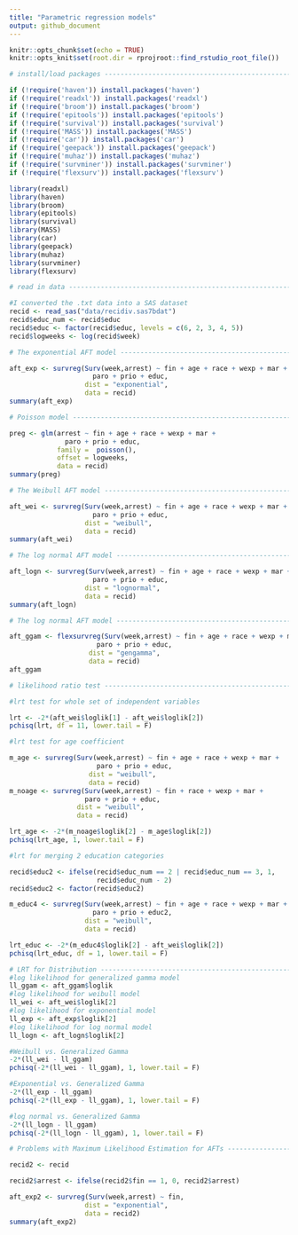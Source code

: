 ```yaml
---
title: "Parametric regression models"
output: github_document
---
```


```r
knitr::opts_chunk$set(echo = TRUE)
knitr::opts_knit$set(root.dir = rprojroot::find_rstudio_root_file())
```

```r

# install/load packages ---------------------------------------------------

if (!require('haven')) install.packages('haven') 
if (!require('readxl')) install.packages('readxl') 
if (!require('broom')) install.packages('broom') 
if (!require('epitools')) install.packages('epitools') 
if (!require('survival')) install.packages('survival')
if (!require('MASS')) install.packages('MASS')
if (!require('car')) install.packages('car')
if (!require('geepack')) install.packages('geepack')
if (!require('muhaz')) install.packages('muhaz')
if (!require('survminer')) install.packages('survminer')
if (!require('flexsurv')) install.packages('flexsurv')

library(readxl)
library(haven)
library(broom)
library(epitools)
library(survival)
library(MASS)
library(car)
library(geepack)
library(muhaz)
library(survminer)
library(flexsurv)

```

```r

# read in data ------------------------------------------------------------

#I converted the .txt data into a SAS dataset
recid <- read_sas("data/recidiv.sas7bdat")
recid$educ_num <- recid$educ
recid$educ <- factor(recid$educ, levels = c(6, 2, 3, 4, 5))
recid$logweeks <- log(recid$week)

```

```r

# The exponential AFT model -----------------------------------------------

aft_exp <- survreg(Surv(week,arrest) ~ fin + age + race + wexp + mar + 
                     paro + prio + educ,
                   dist = "exponential",
                   data = recid)
summary(aft_exp)

```

```r

# Poisson model -----------------------------------------------------------

preg <- glm(arrest ~ fin + age + race + wexp + mar + 
              paro + prio + educ,
            family =  poisson(),
            offset = logweeks,
            data = recid)
summary(preg)

```

```r

# The Weibull AFT model -----------------------------------------------

aft_wei <- survreg(Surv(week,arrest) ~ fin + age + race + wexp + mar + 
                     paro + prio + educ,
                   dist = "weibull",
                   data = recid)
summary(aft_wei)

```

```r

# The log normal AFT model -----------------------------------------------

aft_logn <- survreg(Surv(week,arrest) ~ fin + age + race + wexp + mar + 
                     paro + prio + educ,
                   dist = "lognormal",
                   data = recid)
summary(aft_logn)

```

```r

# The log normal AFT model -----------------------------------------------

aft_ggam <- flexsurvreg(Surv(week,arrest) ~ fin + age + race + wexp + mar + 
                      paro + prio + educ,
                    dist = "gengamma",
                    data = recid)
aft_ggam

```

```r

# likelihood ratio test ---------------------------------------------------

#lrt test for whole set of independent variables

lrt <- -2*(aft_wei$loglik[1] - aft_wei$loglik[2])
pchisq(lrt, df = 11, lower.tail = F)

#lrt test for age coefficient 

m_age <- survreg(Surv(week,arrest) ~ fin + age + race + wexp + mar + 
                      paro + prio + educ,
                    dist = "weibull",
                    data = recid)
m_noage <- survreg(Surv(week,arrest) ~ fin + race + wexp + mar + 
                   paro + prio + educ,
                 dist = "weibull",
                 data = recid)

lrt_age <- -2*(m_noage$loglik[2] - m_age$loglik[2])
pchisq(lrt_age, 1, lower.tail = F)


```

```r

#lrt for merging 2 education categories

recid$educ2 <- ifelse(recid$educ_num == 2 | recid$educ_num == 3, 1,
                      recid$educ_num - 2)
recid$educ2 <- factor(recid$educ2)

m_educ4 <- survreg(Surv(week,arrest) ~ fin + age + race + wexp + mar + 
                     paro + prio + educ2,
                   dist = "weibull",
                   data = recid)

lrt_educ <- -2*(m_educ4$loglik[2] - aft_wei$loglik[2])
pchisq(lrt_educ, df = 1, lower.tail = F)

```

```r

# LRT for Distribution ----------------------------------------------------
#log likelihood for generalized gamma model
ll_ggam <- aft_ggam$loglik
#log likelihood for weibull model
ll_wei <- aft_wei$loglik[2]
#log likelihood for exponential model
ll_exp <- aft_exp$loglik[2]
#log likelihood for log normal model
ll_logn <- aft_logn$loglik[2]

#Weibull vs. Generalized Gamma
-2*(ll_wei - ll_ggam)
pchisq(-2*(ll_wei - ll_ggam), 1, lower.tail = F)

#Exponential vs. Generalized Gamma
-2*(ll_exp - ll_ggam)
pchisq(-2*(ll_exp - ll_ggam), 1, lower.tail = F)

#log normal vs. Generalized Gamma
-2*(ll_logn - ll_ggam)
pchisq(-2*(ll_logn - ll_ggam), 1, lower.tail = F)


```


```r

# Problems with Maximum Likelihood Estimation for AFTs --------------------

recid2 <- recid

recid2$arrest <- ifelse(recid2$fin == 1, 0, recid2$arrest)

aft_exp2 <- survreg(Surv(week,arrest) ~ fin,
                   dist = "exponential",
                   data = recid2)
summary(aft_exp2)


```

